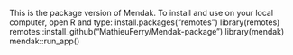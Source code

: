 This is the package version of Mendak. To install and use on your local computer, open R and type: 
install.packages("remotes")
library(remotes)
remotes::install_github("MathieuFerry/Mendak-package")
library(mendak)
mendak::run_app()
